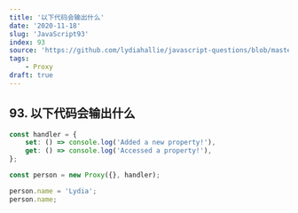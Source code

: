 ```yaml
---
title: '以下代码会输出什么'
date: '2020-11-18'
slug: 'JavaScript93'
index: 93
source: 'https://github.com/lydiahallie/javascript-questions/blob/master/zh-CN/README-zh_CN.md#135-%E8%BE%93%E5%87%BA%E4%BB%80%E4%B9%88'
tags:
    - Proxy
draft: true
---
```


## 93. 以下代码会输出什么

```js:index.js
const handler = {
	set: () => console.log('Added a new property!'),
	get: () => console.log('Accessed a property!'),
};

const person = new Proxy({}, handler);

person.name = 'Lydia';
person.name;
```
